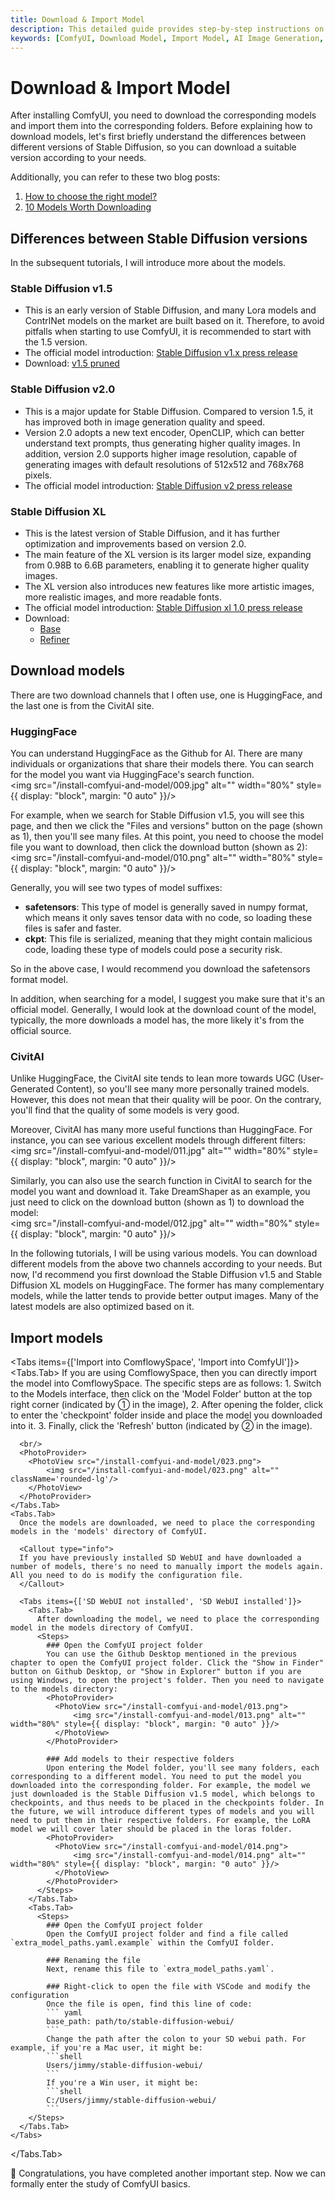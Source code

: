 ```yaml
---
title: Download & Import Model
description: This detailed guide provides step-by-step instructions on how to download and import models for ComfyUI, a powerful tool for AI image generation. Understand the differences between various versions of Stable Diffusion and learn how to choose the right model for your needs. Ideal for both beginners and experts in AI image generation and manipulation.
keywords: [ComfyUI, Download Model, Import Model, AI Image Generation, Stable Diffusion, Model Versions, HuggingFace, CivitAI, AI Tools, Image Manipulation, AI Workflow, AI Tutorial, Model Parameters, Image Resolution]
---
```



# Download & Import Model

After installing ComfyUI, you need to download the corresponding models and import them into the corresponding folders. Before explaining how to download models, let's first briefly understand the differences between different versions of Stable Diffusion, so you can download a suitable version according to your needs.

Additionally, you can refer to these two blog posts:
1. [How to choose the right model?](https://www.comflowy.com/blog/how-to-choose-a-model)
2. [10 Models Worth Downloading](https://www.comflowy.com/blog/ten-models-worth-downloading)


## Differences between Stable Diffusion versions

<Callout type="info">
  In the subsequent tutorials, I will introduce more about the models.
</Callout>

### Stable Diffusion v1.5
- This is an early version of Stable Diffusion, and many Lora models and ContrlNet models on the market are built based on it. Therefore, to avoid pitfalls when starting to use ComfyUI, it is recommended to start with the 1.5 version.
- The official model introduction: [Stable Diffusion v1.x press release](https://stability.ai/blog/stable-diffusion-public-release)
- Download: [v1.5 pruned](https://huggingface.co/runwayml/stable-diffusion-v1-5/resolve/main/v1-5-pruned.safetensors?download=true)
### Stable Diffusion v2.0
- This is a major update for Stable Diffusion. Compared to version 1.5, it has improved both in image generation quality and speed.
- Version 2.0 adopts a new text encoder, OpenCLIP, which can better understand text prompts, thus generating higher quality images. In addition, version 2.0 supports higher image resolution, capable of generating images with default resolutions of 512x512 and 768x768 pixels.
- The official model introduction: [Stable Diffusion v2 press release](https://stability.ai/blog/stable-diffusion-v2-release)

### Stable Diffusion XL
- This is the latest version of Stable Diffusion, and it has further optimization and improvements based on version 2.0.
- The main feature of the XL version is its larger model size, expanding from 0.98B to 6.6B parameters, enabling it to generate higher quality images.
- The XL version also introduces new features like more artistic images, more realistic images, and more readable fonts.
- The official model introduction: [Stable Diffusion xl 1.0 press release](https://stability.ai/news/stable-diffusion-sdxl-1-announcement)
- Download: 
  - [Base](https://huggingface.co/stabilityai/stable-diffusion-xl-base-1.0/resolve/main/sd_xl_base_1.0_0.9vae.safetensors?download=true)
  - [Refiner](https://huggingface.co/stabilityai/stable-diffusion-xl-refiner-1.0/resolve/main/sd_xl_refiner_1.0.safetensors?download=true)

## Download models

There are two download channels that I often use, one is HuggingFace, and the last one is from the CivitAI site.

### HuggingFace

You can understand HuggingFace as the Github for AI. There are many individuals or organizations that share their models there. You can search for the model you want via HuggingFace's search function.
<br/>
<PhotoProvider>
  <PhotoView src="/install-comfyui-and-model/009.jpg">
      <img src="/install-comfyui-and-model/009.jpg" alt="" width="80%" style={{ display: "block", margin: "0 auto" }}/>
  </PhotoView>
</PhotoProvider>

For example, when we search for Stable Diffusion v1.5, you will see this page, and then we click the "Files and versions" button on the page (shown as 1), then you'll see many files. At this point, you need to choose the model file you want to download, then click the download button (shown as 2):
<br/>
<PhotoProvider>
  <PhotoView src="/install-comfyui-and-model/010.png">
      <img src="/install-comfyui-and-model/010.png" alt="" width="80%" style={{ display: "block", margin: "0 auto" }}/>
  </PhotoView>
</PhotoProvider>

Generally, you will see two types of model suffixes:
- **safetensors**: This type of model is generally saved in numpy format, which means it only saves tensor data with no code, so loading these files is safer and faster.
- **ckpt**: This file is serialized, meaning that they might contain malicious code, loading these type of models could pose a security risk.

So in the above case, I would recommend you download the safetensors format model.

In addition, when searching for a model, I suggest you make sure that it's an official model. Generally, I would look at the download count of the model, typically, the more downloads a model has, the more likely it's from the official source.

### CivitAI

Unlike HuggingFace, the CivitAI site tends to lean more towards UGC (User-Generated Content), so you'll see many more personally trained models. However, this does not mean that their quality will be poor. On the contrary, you'll find that the quality of some models is very good.

Moreover, CivitAI has many more useful functions than HuggingFace. For instance, you can see various excellent models through different filters:
<br/>
<PhotoProvider>
  <PhotoView src="/install-comfyui-and-model/011.jpg">
      <img src="/install-comfyui-and-model/011.jpg" alt="" width="80%" style={{ display: "block", margin: "0 auto" }}/>
  </PhotoView>
</PhotoProvider>

Similarly, you can also use the search function in CivitAI to search for the model you want and download it. Take DreamShaper as an example, you just need to click on the download button (shown as 1) to download the model:
<br/>
<PhotoProvider>
  <PhotoView src="/install-comfyui-and-model/012.jpg">
      <img src="/install-comfyui-and-model/012.jpg" alt="" width="80%" style={{ display: "block", margin: "0 auto" }}/>
  </PhotoView>
</PhotoProvider>

<Callout type="warning" emoji="⚠️">
  In the following tutorials, I will be using various models. You can download different models from the above two channels according to your needs. But now, I'd recommend you first download the Stable Diffusion v1.5 and Stable Diffusion XL models on HuggingFace. The former has many complementary models, while the latter tends to provide better output images. Many of the latest models are also optimized based on it.
</Callout>

## Import models

<Tabs items={['Import into ComflowySpace', 'Import into ComfyUI']}>
  <Tabs.Tab>
      If you are using ComflowySpace, then you can directly import the model into ComflowySpace. The specific steps are as follows:
      1. Switch to the Models interface, then click on the 'Model Folder' button at the top right corner (indicated by ① in the image),
      2. After opening the folder, click to enter the 'checkpoint' folder inside and place the model you downloaded into it. 
      3. Finally, click the 'Refresh' button (indicated by ② in the image).

      <br/>
      <PhotoProvider>
        <PhotoView src="/install-comfyui-and-model/023.png">
            <img src="/install-comfyui-and-model/023.png" alt="" className='rounded-lg'/>
        </PhotoView>
      </PhotoProvider>
    </Tabs.Tab>
    <Tabs.Tab>
      Once the models are downloaded, we need to place the corresponding models in the 'models' directory of ComfyUI.

      <Callout type="info">
      If you have previously installed SD WebUI and have downloaded a number of models, there's no need to manually import the models again. All you need to do is modify the configuration file.
      </Callout>

      <Tabs items={['SD WebUI not installed', 'SD WebUI installed']}>
        <Tabs.Tab>
          After downloading the model, we need to place the corresponding model in the models directory of ComfyUI.
          <Steps>
            ### Open the ComfyUI project folder
            You can use the Github Desktop mentioned in the previous chapter to open the ComfyUI project folder. Click the "Show in Finder" button on Github Desktop, or "Show in Explorer" button if you are using Windows, to open the project's folder. Then you need to navigate to the models directory:
            <PhotoProvider>
              <PhotoView src="/install-comfyui-and-model/013.png">
                  <img src="/install-comfyui-and-model/013.png" alt="" width="80%" style={{ display: "block", margin: "0 auto" }}/>
              </PhotoView>
            </PhotoProvider>

            ### Add models to their respective folders
            Upon entering the Model folder, you'll see many folders, each corresponding to a different model. You need to put the model you downloaded into the corresponding folder. For example, the model we just downloaded is the Stable Diffusion v1.5 model, which belongs to checkpoints, and thus needs to be placed in the checkpoints folder. In the future, we will introduce different types of models and you will need to put them in their respective folders. For example, the LoRA model we will cover later should be placed in the loras folder.
            <PhotoProvider>
              <PhotoView src="/install-comfyui-and-model/014.png">
                  <img src="/install-comfyui-and-model/014.png" alt="" width="80%" style={{ display: "block", margin: "0 auto" }}/>
              </PhotoView>
            </PhotoProvider>
          </Steps>
        </Tabs.Tab>
        <Tabs.Tab>
          <Steps>
            ### Open the ComfyUI project folder
            Open the ComfyUI project folder and find a file called `extra_model_paths.yaml.example` within the ComfyUI folder.
            
            ### Renaming the file
            Next, rename this file to `extra_model_paths.yaml`.
            
            ### Right-click to open the file with VSCode and modify the configuration
            Once the file is open, find this line of code:
            ``` yaml
            base_path: path/to/stable-diffusion-webui/ 
            ```
            Change the path after the colon to your SD webui path. For example, if you're a Mac user, it might be:
            ```shell
            Users/jimmy/stable-diffusion-webui/
            ```
            If you're a Win user, it might be:
            ```shell
            C:/Users/jimmy/stable-diffusion-webui/
            ```
        </Steps>
      </Tabs.Tab>
    </Tabs>
  </Tabs.Tab>
</Tabs>

🎉 Congratulations, you have completed another important step. Now we can formally enter the study of ComfyUI basics.

<Subscribe />
